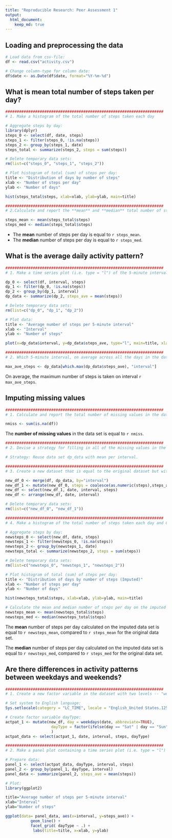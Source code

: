 ```yaml
---
title: "Reproducible Research: Peer Assessment 1"
output: 
  html_document:
    keep_md: true
---
```


## Loading and preprocessing the data
```r

# Load data from csv-file:    
df <- read.csv("activity.csv")

# Change column-type for column date:
df$date <- as.Date(df$date, format="%Y-%m-%d")

```

## What is mean total number of steps taken per day?
```r
#####################################################################
# 1. Make a histogram of the total number of steps taken each day

# Aggregate steps by day:
library(dplyr)
steps_0 <- select(df, date, steps)
steps_1 <- filter(steps_0, !is.na(steps))
steps_2 <- group_by(steps_1, date)
steps_total <- summarize(steps_2, steps = sum(steps))

# Delete temporary data sets:
rm(list=c("steps_0", "steps_1", "steps_2"))

# Plot histogram of total (sum) of steps per day:
title <- "Distribution of days by number of steps"
xlab <- "Number of steps per day"
ylab <- "Number of days"

hist(steps_total$steps, xlab=xlab, ylab=ylab, main=title)

#####################################################################
# 2.Calculate and report the **mean** and **median** total number of steps taken per day

steps_mean <- mean(steps_total$steps)
steps_med <- median(steps_total$steps)

```

 - The **mean** number of steps per day is equal to `r steps_mean`.
 - The **median** number of steps per day is equal to `r steps_med`.

## What is the average daily activity pattern?
```r
#####################################################################
# 1. Make a time series plot (i.e. type = "l") of the 5-minute interval (x-axis) and the average number of steps taken, averaged across all days (y-axis)

dp_0 <- select(df, interval, steps)
dp_1 <- filter(dp_0, !is.na(steps))
dp_2 <- group_by(dp_1, interval)
dp_data <- summarize(dp_2, steps_ave = mean(steps))

# Delete temporary data sets:
rm(list=c("dp_0", "dp_1", "dp_2"))

# Plot data:
title <- "Average number of steps per 5-minute interval"
xlab <- "Interval"
ylab <- "Number of steps"

plot(x=dp_data$interval, y=dp_data$steps_ave, type="l", main=title, xlab=xlab, ylab=ylab)

#####################################################################
# 2. Which 5-minute interval, on average across all the days in the dataset, contains the maximum number of steps?

max_ave_steps <- dp_data[which.max(dp_data$steps_ave), "interval"]

```

On average, the maximum number of steps is taken on interval `r max_ave_steps`.

## Imputing missing values
```r
#####################################################################
# 1. Calculate and report the total number of missing values in the dataset (i.e. the total number of rows with NAs)

nmiss <- sum(is.na(df))
```

The **number of missing values** in the data set is equal to `r nmiss`.

```r
#####################################################################
# 2. Devise a strategy for filling in all of the missing values in the dataset. The strategy does not need to be sophisticated. For example, you could use the mean/median for that day, or the mean for that 5-minute interval, etc.

# Strategy: Reuse data set dp_data with mean per interval.

#####################################################################
# 3. Create a new dataset that is equal to the original dataset but with the missing data filled in.

new_df_0 <- merge(df, dp_data, by="interval")
new_df_1 <- mutate(new_df_0, steps = coalesce(as.numeric(steps),steps_ave))
new_df <- select(new_df_1, date, interval, steps)
new_df <- arrange(new_df, date, interval)

# Delete temporary data sets:
rm(list=c("new_df_0", "new_df_1"))

#####################################################################
# 4. Make a histogram of the total number of steps taken each day and Calculate and report the mean and median total number of steps taken per day. Do these values differ from the estimates from the first part of the assignment? What is the impact of imputing missing data on the estimates of the total daily number of steps?

# Aggregate steps by day:
newsteps_0 <- select(new_df, date, steps)
newsteps_1 <- filter(newsteps_0, !is.na(steps))
newsteps_2 <- group_by(newsteps_1, date)
newsteps_total <- summarize(newsteps_2, steps = sum(steps))

# Delete temporary data sets:
rm(list=c("newsteps_0", "newsteps_1", "newsteps_2"))

# Plot histogram of total (sum) of steps per day:
title <- "Distribution of days by number of steps (Imputed)"
xlab <- "Number of steps per day"
ylab <- "Number of days"

hist(newsteps_total$steps, xlab=xlab, ylab=ylab, main=title)

# Calculate the mean and median number of steps per day on the imputed data:
newsteps_mean <- mean(newsteps_total$steps)
newsteps_med <- median(newsteps_total$steps)

```

The **mean** number of steps per day calculated on the imputed data set is equal to `r newsteps_mean`, compared to `r steps_mean` for the original data set.

The **median** number of steps per day calculated on the imputed data set is equal to `r newsteps_med`, compared to `r steps_med` for the original data set.

## Are there differences in activity patterns between weekdays and weekends?
```r
#####################################################################
# 1. Create a new factor variable in the dataset with two levels -- "weekday" and "weekend" indicating whether a given date is a weekday or weekend day.

# Set system to English language:
Sys.setlocale(category = "LC_TIME", locale = "English_United States.1252")

# Create factor variable dayType:
actpat_1 <- mutate(new_df, day = weekdays(date, abbreviate=TRUE), 
                    dayType = factor(ifelse(day == "Sat" | day == "Sun", "weekend", "weekday"))
                    )
actpat_data <- select(actpat_1, date, interval, steps, dayType)

#####################################################################
# 2. Make a panel plot containing a time series plot (i.e. type = "l") of the 5-minute interval (x-axis) and the average number of steps taken, averaged across all weekday days or weekend days (y-axis). 

# Prepare data:
panel_1 <- select(actpat_data, dayType, interval, steps)
panel_2 <- group_by(panel_1, dayType, interval)
panel_data <- summarize(panel_2, steps_ave = mean(steps))

# Plot:
library(ggplot2)

title="Average number of steps per 5-minute interval"
xlab="Interval"
ylab="Number of steps"

ggplot(data= panel_data, aes(x=interval, y=steps_ave)) +
           geom_line() +
           facet_grid( dayType ~ .) +
            labs(title=title, x=xlab, y=ylab)

```